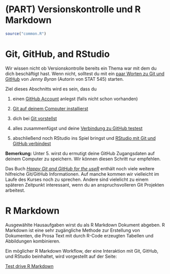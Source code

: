 # (PART) Versionskontrolle und R Markdown  {-} 

```r
source("common.R")
```


# Git, GitHub, and RStudio {#version-control}

<!--Original content: https://stat545.com/git08_claim-stat545-repo.html-->

Wir wissen nicht ob Versionskontrolle bereits ein Thema war mit dem du dich beschäftigt hast. Wenn nicht, solltest du mit ein [paar Worten zu Git und GitHub](https://happygitwithr.com/big-picture.html) von *Jenny Byran* (Autorin von STAT 545) starten.

Ziel dieses Abschnitts wird es sein, dass du

1. einen [GitHub Account](https://happygitwithr.com/github-acct.html) anlegst (falls nicht schon vorhanden)

2. [Git auf deinem Computer installierst](https://happygitwithr.com/install-git.html)

3. dich bei [Git vorstellst](https://happygitwithr.com/hello-git.html)

4. alles zusammenfügst und deine [Verbindung zu GitHub testest](https://happygitwithr.com/push-pull-github.html)

5. abschließend noch RStudio ins Spiel bringst und [RStudio mit Git und GitHub verbindest](https://happygitwithr.com/rstudio-git-github.html)


**Bemerkung:** Unter 5. wirst du ermutigt deine GitHub Zugangsdaten auf deinem Computer zu speichern. Wir können diesen Schritt nur empfehlen.

Das Buch [*Happy Git and GitHub for the useR*](https://happygitwithr.com/) enthält noch viele weitere hilfreiche Git/GitHub Informationen. Auf manche kommen wir vielleicht im Laufe des Kurses noch zu sprechen. Andere sind vielelicht zu einem späteren Zeitpunkt interessant, wenn du an anspruchsvolleren Git Projekten arbeitest.



# R Markdown {#r-markdown}

<!--Original content: https://stat545.com/block007_first-use-rmarkdown.html-->

Ausgewählte Hausaufgaben wirst du als R Markdown Dokument abgeben. R Markdown ist eine sehr zugängliche Methode zur Erstellung von Dokumenten, die Prosa Text mit durch R-Code erzeugten Tabellen und Abbildungen kombinieren.

Ein möglicher R Markdown Workflow, der eine Interaktion mit Git, GitHub, und RStudio beinhaltet, wird vorgestellt auf der Seite:

[Test drive R Markdown](https://happygitwithr.com/rmd-test-drive.html)
